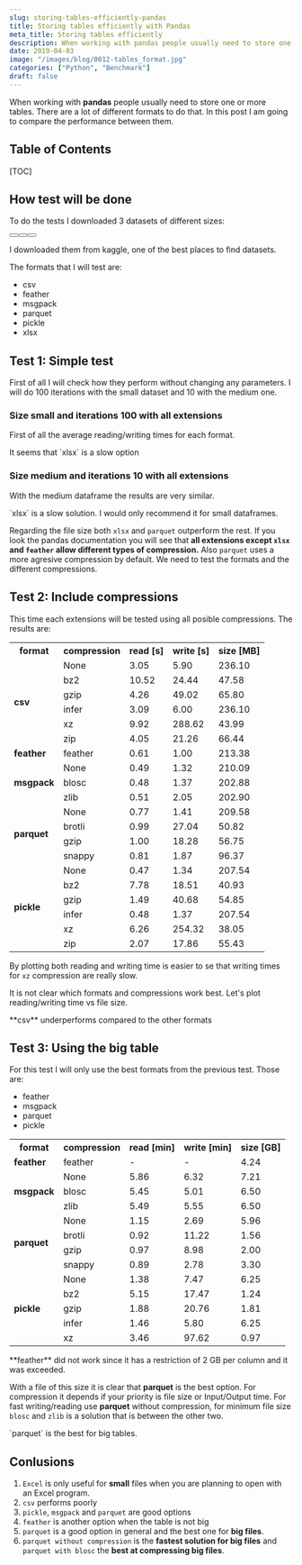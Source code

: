 ```yaml
---
slug: storing-tables-efficiently-pandas
title: Storing tables efficiently with Pandas
meta_title: Storing tables efficiently
description: When working with pandas people usually need to store one or more tables. There are a lot of different formats to do that. In this post I am going to compare the performance between them.
date: 2019-04-03
image: "/images/blog/0012-tables_format.jpg"
categories: ["Python", "Benchmark"]
draft: false
---
```


<script type="module" src="/js/posts/0012-plots-tables-format.js"></script>

When working with **pandas** people usually need to store one or more tables. There are a lot of different formats to do that. In this post I am going to compare the performance between them.

## Table of Contents

[TOC]

## How test will be done
To do the tests I downloaded 3 datasets of different sizes:

<div class="flex justify-center">
  <Button label="Small (56 KB)" link="https://www.kaggle.com/contactprad/bike-share-daily-data" style="solid" />
  <Button label="Medium (233 MB)" link="https://www.kaggle.com/safegraph/visit-patterns-by-census-block-group" style="solid" />
  <Button label="Large (6.62 GB)" link="https://www.kaggle.com/city-of-seattle/seattle-checkouts-by-title" style="solid" />
</div>

I downloaded them from kaggle, one of the best places to find datasets.

The formats that I will test are:

* csv
* feather
* msgpack
* parquet
* pickle
* xlsx

## Test 1: Simple test
First of all I will check how they perform without changing any parameters. I will do 100 iterations with the small dataset and 10 with the medium one.

### Size small and iterations 100 with all extensions

First of all the average reading/writing times for each format.

<canvas id="chart_s0_i100_time" style="width:100%;height:300px;"></canvas>

<Notice type="info">
  It seems that `xlsx` is a slow option
</Notice>


### Size medium and iterations 10 with all extensions

<canvas id="chart_s1_i10_time" style="width:100%;height:300px;"></canvas>

With the medium dataframe the results are very similar.

<Notice type="warning">
 `xlsx` is a slow solution. I would only recommend it for small dataframes.
</Notice>

<canvas id="chart_s1_i10_size" style="width:100%;height:300px;"></canvas>

Regarding the file size both `xlsx` and `parquet` outperform the rest. If you look the pandas documentation you will see that **all extensions except `xlsx` and `feather` allow different types of compression.** Also `parquet` uses a more agresive compression by default. We need to test the formats and the different compressions.

## Test 2: Include compressions

This time each extensions will be tested using all posible compressions. The results are:

<table class="v-table v-table-right" align="center">
  <tr class="v-table-center">
    <th class="v-table-header">format</th>
    <th class="v-table-header">compression</th>
    <th class="v-table-header">read [s]</th>
    <th class="v-table-header">write [s]</th>
    <th class="v-table-header">size [MB]</th>
  </tr>
  <tr>
    <td rowspan="6" class="v-table-center"><b>csv</b></td>
    <td class="v-table-center">None</td>
    <td>3.05</td>
    <td>5.90</td>
    <td>236.10</td>
  </tr>
  <tr>
    <td class="v-table-center">bz2</td>
    <td>10.52</td>
    <td>24.44</td>
    <td>47.58</td>
  </tr>
  <tr>
    <td class="v-table-center">gzip</td>
    <td>4.26</td>
    <td>49.02</td>
    <td>65.80</td>
  </tr>
  <tr>
    <td class="v-table-center">infer</td>
    <td>3.09</td>
    <td>6.00</td>
    <td>236.10</td>
  </tr>
  <tr>
    <td class="v-table-center">xz</td>
    <td>9.92</td>
    <td>288.62</td>
    <td>43.99</td>
  </tr>
  <tr>
    <td class="v-table-center">zip</td>
    <td>4.05</td>
    <td>21.26</td>
    <td>66.44</td>
  </tr>
  <tr>
    <td class="v-table-center"><b>feather</b></td>
    <td class="v-table-center">feather</td>
    <td>0.61</td>
    <td>1.00</td>
    <td>213.38</td>
  </tr>
  <tr>
    <td rowspan="3"  class="v-table-center"><b>msgpack</b></td>
    <td class="v-table-center">None</td>
    <td>0.49</td>
    <td>1.32</td>
    <td>210.09</td>
  </tr>
  <tr>
    <td class="v-table-center">blosc</td>
    <td>0.48</td>
    <td>1.37</td>
    <td>202.88</td>
  </tr>
  <tr>
    <td class="v-table-center">zlib</td>
    <td>0.51</td>
    <td>2.05</td>
    <td>202.90</td>
  </tr>
  <tr>
    <td rowspan="4" class="v-table-center"><b>parquet</b></td>
    <td class="v-table-center">None</td>
    <td>0.77</td>
    <td>1.41</td>
    <td>209.58</td>
  </tr>
  <tr>
    <td class="v-table-center">brotli</td>
    <td>0.99</td>
    <td>27.04</td>
    <td>50.82</td>
  </tr>
  <tr>
    <td class="v-table-center">gzip</td>
    <td>1.00</td>
    <td>18.28</td>
    <td>56.75</td>
  </tr>
  <tr>
    <td class="v-table-center">snappy</td>
    <td>0.81</td>
    <td>1.87</td>
    <td>96.37</td>
  </tr>
  <tr>
    <td rowspan="6" class="v-table-center"><b>pickle</b></td>
    <td class="v-table-center">None</td>
    <td>0.47</td>
    <td>1.34</td>
    <td>207.54</td>
  </tr>
  <tr>
    <td class="v-table-center">bz2</td>
    <td>7.78</td>
    <td>18.51</td>
    <td>40.93</td>
  </tr>
  <tr>
    <td class="v-table-center">gzip</td>
    <td>1.49</td>
    <td>40.68</td>
    <td>54.85</td>
  </tr>
  <tr>
    <td class="v-table-center">infer</td>
    <td>0.48</td>
    <td>1.37</td>
    <td>207.54</td>
  </tr>
  <tr>
    <td class="v-table-center">xz</td>
    <td>6.26</td>
    <td>254.32</td>
    <td>38.05</td>
  </tr>
  <tr>
    <td class="v-table-center">zip</td>
    <td>2.07</td>
    <td>17.86</td>
    <td>55.43</td>
  </tr>
</table>

By plotting both reading and writing time is easier to se that writing times for `xz` compression are really slow.

<canvas id="chart_s1_i5_time" style="width:100%;height:300px;"></canvas>
<canvas id="chart_s1_i5_size" style="width:100%;height:300px;"></canvas>

It is not clear which formats and compressions work best. Let's plot reading/writing time vs file size.

<canvas id="chart_s1_i5_scatter_read" style="width:100%;height:300px;"></canvas>
<canvas id="chart_s1_i5_scatter_write" style="width:100%;height:300px;"></canvas>

<Notice type="warning">
  **csv** underperforms compared to the other formats
</Notice>

## Test 3: Using the big table

For this test I will only use the best formats from the previous test. Those are:

* feather
* msgpack
* parquet
* pickle

<table class="v-table v-table-right" align="center">
  <tr class="v-table-center">
    <th class="v-table-header">format</th>
    <th class="v-table-header">compression</th>
    <th class="v-table-header">read [min]</th>
    <th class="v-table-header">write [min]</th>
    <th class="v-table-header">size [GB]</th>
  </tr>
  <tr>
    <td class="v-table-center"><b>feather</b></td>
    <td class="v-table-center">feather</td>
    <td>-</td>
    <td>-</td>
    <td>4.24</td>
  </tr>
  <tr>
    <td rowspan="3"  class="v-table-center"><b>msgpack</b></td>
    <td class="v-table-center">None</td>
    <td>5.86</td>
    <td>6.32</td>
    <td>7.21</td>
  </tr>
  <tr>
    <td class="v-table-center">blosc</td>
    <td>5.45</td>
    <td>5.01</td>
    <td>6.50</td>
  </tr>
  <tr>
    <td class="v-table-center">zlib</td>
    <td>5.49</td>
    <td>5.55</td>
    <td>6.50</td>
  </tr>
  <tr>
    <td rowspan="4" class="v-table-center"><b>parquet</b></td>
    <td class="v-table-center">None</td>
    <td>1.15</td>
    <td>2.69</td>
    <td>5.96</td>
  </tr>
  <tr>
    <td class="v-table-center">brotli</td>
    <td>0.92</td>
    <td>11.22</td>
    <td>1.56</td>
  </tr>
  <tr>
    <td class="v-table-center">gzip</td>
    <td>0.97</td>
    <td>8.98</td>
    <td>2.00</td>
  </tr>
  <tr>
    <td class="v-table-center">snappy</td>
    <td>0.89</td>
    <td>2.78</td>
    <td>3.30</td>
  </tr>
  <tr>
    <td rowspan="6" class="v-table-center"><b>pickle</b></td>
    <td class="v-table-center">None</td>
    <td>1.38</td>
    <td>7.47</td>
    <td>6.25</td>
  </tr>
  <tr>
    <td class="v-table-center">bz2</td>
    <td>5.15</td>
    <td>17.47</td>
    <td>1.24</td>
  </tr>
  <tr>
    <td class="v-table-center">gzip</td>
    <td>1.88</td>
    <td>20.76</td>
    <td>1.81</td>
  </tr>
  <tr>
    <td class="v-table-center">infer</td>
    <td>1.46</td>
    <td>5.80</td>
    <td>6.25</td>
  </tr>
  <tr>
    <td class="v-table-center">xz</td>
    <td>3.46</td>
    <td>97.62</td>
    <td>0.97</td>
  </tr>
</table>

<Notice type="error">
  **feather** did not work since it has a restriction of 2 GB per column and it was exceeded.
</Notice>

<canvas id="chart_s2_i1_scatter_read" style="width:100%;height:300px;"></canvas>
<canvas id="chart_s2_i1_scatter_write" style="width:100%;height:300px;"></canvas>

With a file of this size it is clear that **parquet** is the best option. For compression it depends if your priority is file size or Input/Output time. For fast writing/reading use **parquet** without compression, for minimum file size `blosc` and `zlib` is a solution that is between the other two.

<Notice type="success">
  `parquet` is the best for big tables.
</Notice>

## Conlusions

1. `Excel` is only useful for **small** files when you are planning to open with an Excel program.
2. `csv` performs poorly
3. `pickle`, `msgpack` and `parquet` are good options
4. `feather` is another option when the table is not big
5. `parquet` is a good option in general and the best one for **big files**.
6. `parquet without compression` is the **fastest solution for big files** and `parquet with blosc` the **best at compressing big files**.
